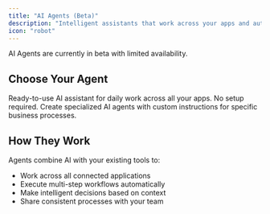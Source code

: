 ```yaml
---
title: "AI Agents (Beta)"
description: "Intelligent assistants that work across your apps and automate your business processes"
icon: "robot"
---
```


<Note>
AI Agents are currently in beta with limited availability.
</Note>

## Choose Your Agent

<CardGroup cols={2}>
  <Card title="Universal Agent" icon="robot" href="/agents/universal-agent">
    Ready-to-use AI assistant for daily work across all your apps. No setup required.
  </Card>

  <Card title="Custom Agents" icon="wrench" href="/agents/custom-agents">
    Create specialized AI agents with custom instructions for specific business processes.
  </Card>
</CardGroup>

## How They Work

Agents combine AI with your existing tools to:
- Work across all connected applications
- Execute multi-step workflows automatically
- Make intelligent decisions based on context
- Share consistent processes with your team 